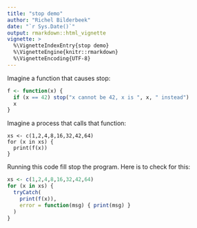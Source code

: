 ```yaml
---
title: "stop demo"
author: "Richel Bilderbeek"
date: "`r Sys.Date()`"
output: rmarkdown::html_vignette
vignette: >
  %\VignetteIndexEntry{stop demo}
  %\VignetteEngine{knitr::rmarkdown}
  %\VignetteEncoding{UTF-8}
---
```


Imagine a function that causes stop:

```r
f <- function(x) {
  if (x == 42) stop("x cannot be 42, x is ", x, " instead")
  x
}
```

Imagine a process that calls that function:

```
xs <- c(1,2,4,8,16,32,42,64)
for (x in xs) {
  print(f(x))
}
```

Running this code fill stop the program. Here is to check for this:

```r
xs <- c(1,2,4,8,16,32,42,64)
for (x in xs) {
  tryCatch(
    print(f(x)), 
    error = function(msg) { print(msg) } 
  )
}
```
